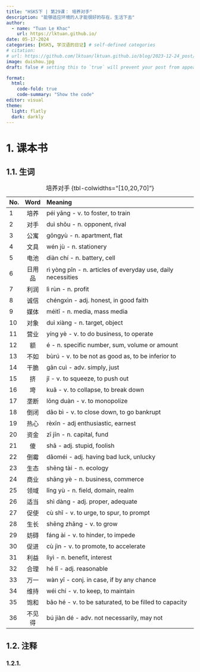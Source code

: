---
title: "HSK5下 | 第29课： 培养对手"
description: "能够适应环境的人才能很好的存在，生活下去"
author:
  - name: "Tuan Le Khac"
    url: https://lktuan.github.io/
date: 05-17-2024
categories: [HSK5, 学汉语的日记] # self-defined categories
# citation: 
# url: https://github.com/lktuan/lktuan.github.io/blog/2023-12-24_post/
image: duishou.jpg
draft: false # setting this to `true` will prevent your post from appearing on your listing page until you're ready!

format: 
  html: 
    code-fold: true
    code-summary: "Show the code"
editor: visual
theme:
  light: flatly
  dark: darkly
---

# 1. 课本书

## 1.1. 生词

| No. | Word | Meaning                                                     |
|:----|:----:|:------------------------------------------------------------|
|1|培养|péi yǎng - v. to foster, to train|
|2|对手|duì shǒu - n. opponent, rival|
|3|公寓|gōngyù - n. apartment, flat|
|4|文具|wén jù - n. stationery|
|5|电池|diàn chí - n. battery, cell|
|6|日用品|rì yòng pǐn - n. articles of everyday use, daily necessities|
|7|利润|lì rùn - n. profit|
|8|诚信|chéngxìn - adj. honest, in good faith|
|9|媒体|méitǐ - n. media, mass media|
|10|对象|duì xiàng - n. target, object|
|11|营业|yíng yè - v. to do business, to operate|
|12|额|é - n. specific number, sum, volume or amount|
|13|不如|bùrú - v. to be not as good as, to be inferior to|
|14|干脆|gān cuì - adv. simply, just|
|15|挤|jǐ - v. to squeeze, to push out|
|16|垮|kuǎ - v. to collapse, to break down|
|17|垄断|lǒng duàn - v. to monopolize|
|18|倒闭|dǎo bì - v. to close down, to go bankrupt|
|19|热心|rèxīn - adj enthusiastic, earnest|
|20|资金|zī jīn - n. capital, fund|
|21|傻|shǎ - adj. stupid, foolish|
|22|倒霉|dǎoméi - adj. having bad luck, unlucky|
|23|生态|shēng tài - n. ecology|
|24|商业|shāng yè - n. business, commerce|
|25|领域|lǐng yù - n. field, domain, realm|
|26|适当|shì dàng - adj. proper, adequate|
|27|促使|cù shǐ - v. to urge, to spur, to prompt|
|28|生长|shēng zhǎng - v. to grow|
|29|妨碍|fáng ài - v. to hinder, to impede|
|30|促进|cù jìn - v. to promote, to accelerate|
|31|利益|lìyì - n. benefit, interest|
|32|合理|hé lǐ - adj. reasonable|
|33|万一|wàn yī - conj. in case, if by any chance|
|34|维持|wéi chí - v. to keep, to maintain|
|35|饱和|bǎo hé - v. to be saturated, to be filled to capacity|
|36|不见得|bú jiàn dé - adv. not necessarily, may not|
: 培养对手 {tbl-colwidths="\[10,20,70\]"}

## 1.2. 注释

### 1.2.1.